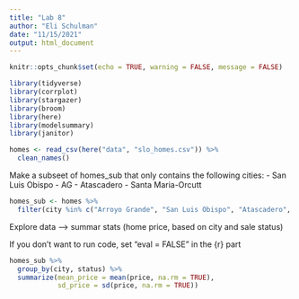 ```yaml
---
title: "Lab 8"
author: "Eli Schulman"
date: "11/15/2021"
output: html_document
---
```


```r
knitr::opts_chunk$set(echo = TRUE, warning = FALSE, message = FALSE)

library(tidyverse)
library(corrplot)
library(stargazer)
library(broom)
library(here)
library(modelsummary)
library(janitor)
```


```r
homes <- read_csv(here("data", "slo_homes.csv")) %>% 
  clean_names()
```

Make a subseet of homes_sub that only contains the following cities:
- San Luis Obispo
- AG
- Atascadero
- Santa Maria-Orcutt

```r
homes_sub <- homes %>% 
  filter(city %in% c("Arroyo Grande", "San Luis Obispo", "Atascadero", "Santa Maria-Orcutt"))
```

Explore data --> summar stats (home price, based on city and sale status)

If you don't want to run code, set "eval = FALSE" in the {r} part
```r
homes_sub %>% 
  group_by(city, status) %>% 
  summarize(mean_price = mean(price, na.rm = TRUE),
            sd_price = sd(price, na.rm = TRUE))
```











